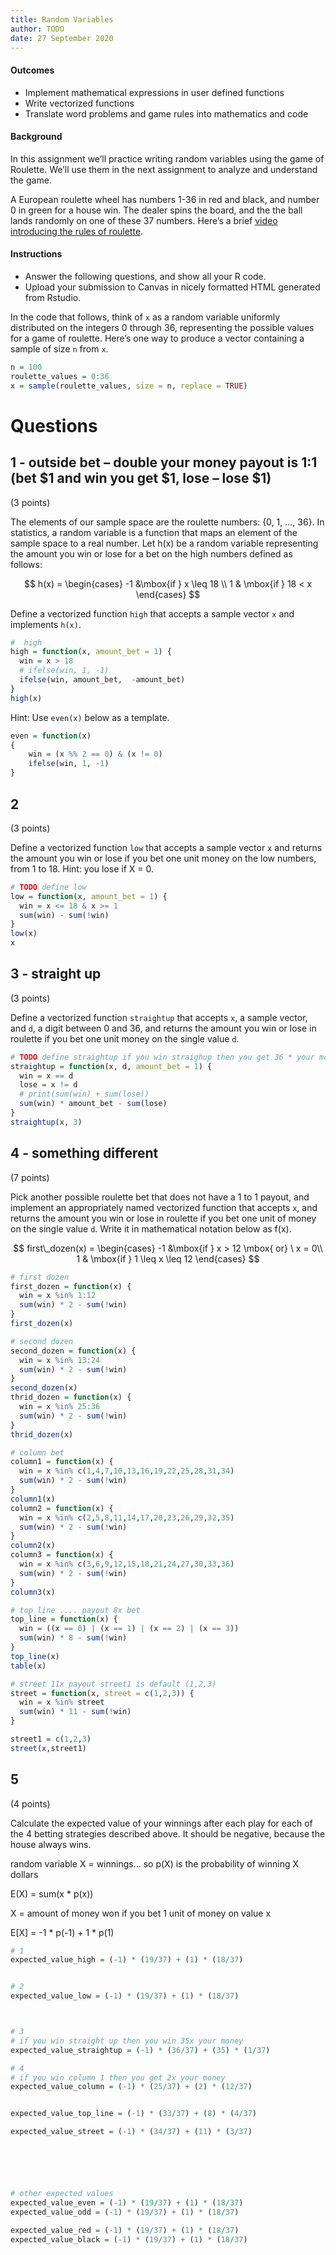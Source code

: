 ```yaml
---
title: Random Variables
author: TODO
date: 27 September 2020
---
```


#### Outcomes

- Implement mathematical expressions in user defined functions
- Write vectorized functions
- Translate word problems and game rules into mathematics and code


#### Background

In this assignment we'll practice writing random variables using the game of Roulette.
We'll use them in the next assignment to analyze and understand the game.

A European roulette wheel has numbers 1-36 in red and black, and number 0 in green for a house win.
The dealer spins the board, and the the ball lands randomly on one of these 37 numbers.
Here's a brief [video introducing the rules of roulette](https://youtu.be/6nKBlWaRI8w).

#### Instructions

- Answer the following questions, and show all your R code.
- Upload your submission to Canvas in nicely formatted HTML generated from Rstudio.

In the code that follows, think of `x` as a random variable uniformly distributed on the integers 0 through 36, representing the possible values for a game of roulette.
Here's one way to produce a vector containing a sample of size `n` from `x`.

```r
n = 100
roulette_values = 0:36
x = sample(roulette_values, size = n, replace = TRUE)
```

# Questions

## 1 - outside bet -- double your money payout is 1:1 (bet $1 and win you get $1, lose -- lose $1)

(3 points)

The elements of our sample space are the roulette numbers: {0, 1, ..., 36}.
In statistics, a random variable is a function that maps an element of the sample space to a real number.
Let h(x) be a random variable representing the amount you win or lose for a bet on the high numbers defined as follows:

$$
h(x) = \begin{cases}
-1 &\mbox{if } x \leq 18 \\
1 & \mbox{if } 18 < x
\end{cases}
$$

Define a vectorized function `high` that accepts a sample vector `x` and implements `h(x)`.

```r
#  high
high = function(x, amount_bet = 1) {
  win = x > 18
  # ifelse(win, 1, -1)
  ifelse(win, amount_bet,  -amount_bet) 
}
high(x)
```

Hint: Use `even(x)` below as a template.

```r
even = function(x)
{
    win = (x %% 2 == 0) & (x != 0)
    ifelse(win, 1, -1)
}
```


## 2

(3 points)

Define a vectorized function `low` that accepts a sample vector `x` and returns the amount you win or lose if you bet one unit money on the low numbers, from 1 to 18.
Hint: you lose if X = 0.

```r
# TODO define low
low = function(x, amount_bet = 1) {
  win = x <= 18 & x >= 1
  sum(win) - sum(!win)
}
low(x)
x
```


## 3 - straight up

(3 points)

Define a vectorized function `straightup` that accepts `x`, a sample vector, and `d`, a digit between  0 and 36, and returns the amount you win or lose in roulette if you bet one unit money on the single value `d`.

```r
# TODO define straightup if you win straighup then you get 36 * your money back 
straightup = function(x, d, amount_bet = 1) {
  win = x == d
  lose = x != d
  # print(sum(win) + sum(lose))
  sum(win) * amount_bet - sum(lose)
}
straightup(x, 3)
```


## 4 - something different

(7 points)

Pick another possible roulette bet that does not have a 1 to 1 payout, and implement an appropriately named vectorized function that accepts `x`, and returns the amount you win or lose in roulette if you bet one unit of money on the single value `d`.
Write it in mathematical notation below as f(x).

$$
first\_dozen(x) = \begin{cases}
-1 &\mbox{if } x > 12  \mbox{ or} \ x = 0\\
1 & \mbox{if } 1 \leq x \leq 12
\end{cases}
$$



```r
# first dozen
first_dozen = function(x) {
  win = x %in% 1:12
  sum(win) * 2 - sum(!win)
}
first_dozen(x)

# second dozen
second_dozen = function(x) {
  win = x %in% 13:24
  sum(win) * 2 - sum(!win)
}
second_dozen(x)
thrid_dozen = function(x) {
  win = x %in% 25:36
  sum(win) * 2 - sum(!win)
}
thrid_dozen(x)
```

```r
# column bet 
column1 = function(x) {
  win = x %in% c(1,4,7,10,13,16,19,22,25,28,31,34)
  sum(win) * 2 - sum(!win)
}
column1(x)
column2 = function(x) {
  win = x %in% c(2,5,8,11,14,17,20,23,26,29,32,35)
  sum(win) * 2 - sum(!win)
}
column2(x)
column3 = function(x) {
  win = x %in% c(3,6,9,12,15,18,21,24,27,30,33,36)
  sum(win) * 2 - sum(!win)
}
column3(x)
```
```r
# top line .... payout 8x bet
top_line = function(x) {
  win = ((x == 0) | (x == 1) | (x == 2) | (x == 3))
  sum(win) * 8 - sum(!win)
}
top_line(x)
table(x)
```

```r
# street 11x payout street1 is default (1,2,3)
street = function(x, street = c(1,2,3)) {
  win = x %in% street
  sum(win) * 11 - sum(!win)
}

street1 = c(1,2,3)
street(x,street1)
```



## 5

(4 points)

Calculate the expected value of your winnings after each play for each of the 4 betting strategies described above.
It should be negative, because the house always wins.

random variable X = winnings... so p(X) is the probability of winning X dollars

E(X) = sum(x * p(x))

X = amount of money won if you bet 1 unit of money on value x 

E[X] = -1 * p(-1) + 1 * p(1)

```r
# 1
expected_value_high = (-1) * (19/37) + (1) * (18/37)


# 2
expected_value_low = (-1) * (19/37) + (1) * (18/37)



# 3
# if you win straight up then you win 35x your money
expected_value_straightup = (-1) * (36/37) + (35) * (1/37)

# 4
# if you win column 1 then you get 2x your money
expected_value_column = (-1) * (25/37) + (2) * (12/37)


expected_value_top_line = (-1) * (33/37) + (8) * (4/37)

expected_value_street = (-1) * (34/37) + (11) * (3/37)






# other expected values 
expected_value_even = (-1) * (19/37) + (1) * (18/37)
expected_value_odd = (-1) * (19/37) + (1) * (18/37)

expected_value_red = (-1) * (19/37) + (1) * (18/37)
expected_value_black = (-1) * (19/37) + (1) * (18/37)
```